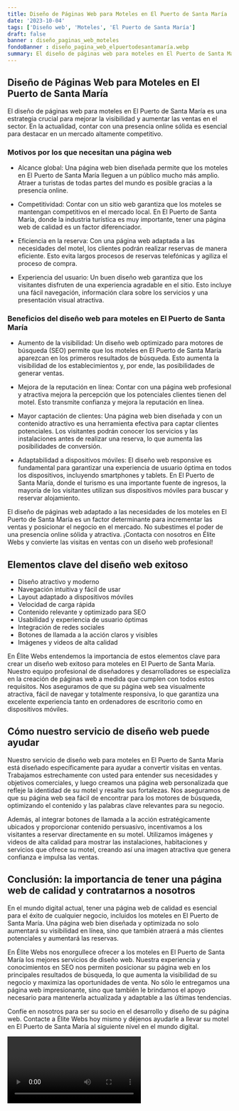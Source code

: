 ```yaml
---
title: Diseño de Páginas Web para Moteles en El Puerto de Santa María
date: '2023-10-04'
tags: ['Diseño web', 'Moteles', 'El Puerto de Santa María']
draft: false
banner : diseño_paginas_web_moteles
fondoBanner : diseño_pagina_web_elpuertodesantamaría.webp
summary: El diseño de páginas web para moteles en El Puerto de Santa María es una estrategia crucial para mejorar la visibilidad y aumentar las ventas en el sector. En la actualidad, contar con una presencia online sólida es esencial para destacar en un mercado altamente competitivo.
---
```


## Diseño de Páginas Web para Moteles en El Puerto de Santa María

El diseño de páginas web para moteles en El Puerto de Santa María es una estrategia crucial para mejorar la visibilidad y aumentar las ventas en el sector. En la actualidad, contar con una presencia online sólida es esencial para destacar en un mercado altamente competitivo.

### Motivos por los que necesitan una página web

- Alcance global: Una página web bien diseñada permite que los moteles en El Puerto de Santa María lleguen a un público mucho más amplio. Atraer a turistas de todas partes del mundo es posible gracias a la presencia online.

- Competitividad: Contar con un sitio web garantiza que los moteles se mantengan competitivos en el mercado local. En El Puerto de Santa María, donde la industria turística es muy importante, tener una página web de calidad es un factor diferenciador.

- Eficiencia en la reserva: Con una página web adaptada a las necesidades del motel, los clientes podrán realizar reservas de manera eficiente. Esto evita largos procesos de reservas telefónicas y agiliza el proceso de compra.

- Experiencia del usuario: Un buen diseño web garantiza que los visitantes disfruten de una experiencia agradable en el sitio. Esto incluye una fácil navegación, información clara sobre los servicios y una presentación visual atractiva.

### Beneficios del diseño web para moteles en El Puerto de Santa María

- Aumento de la visibilidad: Un diseño web optimizado para motores de búsqueda (SEO) permite que los moteles en El Puerto de Santa María aparezcan en los primeros resultados de búsqueda. Esto aumenta la visibilidad de los establecimientos y, por ende, las posibilidades de generar ventas.

- Mejora de la reputación en línea: Contar con una página web profesional y atractiva mejora la percepción que los potenciales clientes tienen del motel. Esto transmite confianza y mejora la reputación en línea.

- Mayor captación de clientes: Una página web bien diseñada y con un contenido atractivo es una herramienta efectiva para captar clientes potenciales. Los visitantes podrán conocer los servicios y las instalaciones antes de realizar una reserva, lo que aumenta las posibilidades de conversión.

- Adaptabilidad a dispositivos móviles: El diseño web responsive es fundamental para garantizar una experiencia de usuario óptima en todos los dispositivos, incluyendo smartphones y tablets. En El Puerto de Santa María, donde el turismo es una importante fuente de ingresos, la mayoría de los visitantes utilizan sus dispositivos móviles para buscar y reservar alojamiento.

El diseño de páginas web adaptado a las necesidades de los moteles en El Puerto de Santa María es un factor determinante para incrementar las ventas y posicionar el negocio en el mercado. No subestimes el poder de una presencia online sólida y atractiva. ¡Contacta con nosotros en Élite Webs y convierte las visitas en ventas con un diseño web profesional!

<GifSeo />

<Cta />

## Elementos clave del diseño web exitoso

- Diseño atractivo y moderno
- Navegación intuitiva y fácil de usar
- Layout adaptado a dispositivos móviles
- Velocidad de carga rápida
- Contenido relevante y optimizado para SEO
- Usabilidad y experiencia de usuario óptimas
- Integración de redes sociales
- Botones de llamada a la acción claros y visibles
- Imágenes y videos de alta calidad

En Élite Webs entendemos la importancia de estos elementos clave para crear un diseño web exitoso para moteles en El Puerto de Santa María. Nuestro equipo profesional de diseñadores y desarrolladores se especializa en la creación de páginas web a medida que cumplen con todos estos requisitos. Nos aseguramos de que su página web sea visualmente atractiva, fácil de navegar y totalmente responsiva, lo que garantiza una excelente experiencia tanto en ordenadores de escritorio como en dispositivos móviles.

## Cómo nuestro servicio de diseño web puede ayudar

Nuestro servicio de diseño web para moteles en El Puerto de Santa María está diseñado específicamente para ayudar a convertir visitas en ventas. Trabajamos estrechamente con usted para entender sus necesidades y objetivos comerciales, y luego creamos una página web personalizada que refleje la identidad de su motel y resalte sus fortalezas. Nos aseguramos de que su página web sea fácil de encontrar para los motores de búsqueda, optimizando el contenido y las palabras clave relevantes para su negocio.

Además, al integrar botones de llamada a la acción estratégicamente ubicados y proporcionar contenido persuasivo, incentivamos a los visitantes a reservar directamente en su motel. Utilizamos imágenes y videos de alta calidad para mostrar las instalaciones, habitaciones y servicios que ofrece su motel, creando así una imagen atractiva que genera confianza e impulsa las ventas.

## Conclusión: la importancia de tener una página web de calidad y contratarnos a nosotros

En el mundo digital actual, tener una página web de calidad es esencial para el éxito de cualquier negocio, incluidos los moteles en El Puerto de Santa María. Una página web bien diseñada y optimizada no solo aumentará su visibilidad en línea, sino que también atraerá a más clientes potenciales y aumentará las reservas.

En Élite Webs nos enorgullece ofrecer a los moteles en El Puerto de Santa María los mejores servicios de diseño web. Nuestra experiencia y conocimientos en SEO nos permiten posicionar su página web en los principales resultados de búsqueda, lo que aumenta la visibilidad de su negocio y maximiza las oportunidades de venta. No sólo le entregamos una página web impresionante, sino que también le brindamos el apoyo necesario para mantenerla actualizada y adaptable a las últimas tendencias.

Confíe en nosotros para ser su socio en el desarrollo y diseño de su página web. Contacte a Élite Webs hoy mismo y déjenos ayudarle a llevar su motel en El Puerto de Santa María al siguiente nivel en el mundo digital.

<Video />

<CtaBot job='Moteles' city='El Puerto de Santa María'/>

<Gmaps query='El Puerto de Santa María+españa+maps' />